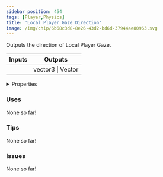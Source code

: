 ```yaml
---
sidebar_position: 454
tags: [Player,Physics]
title: 'Local Player Gaze Direction'
image: /img/chip/6b68c3d8-8e26-43d2-bd6d-37944ae80963.svg
---
```


Outputs the direction of Local Player Gaze.



<IChip uuid="6b68c3d8-8e26-43d2-bd6d-37944ae80963"/>

<table><thead><tr><th>Inputs</th><th>Outputs</th></tr></thead><tbody><tr><td /><td>vector3 | Vector</td></tr></tbody></table>

<details>
  <summary>Properties</summary>
  <div>
    <div>
    <table>
      <tbody>
        <tr>
          <td>Is beta required?</td>
          <td>No</td>
        </tr>
        <tr>
          <td>Is chip a trolling risk?</td>
          <td>No</td>
        </tr>
        <tr>
          <td>Is chip a role assignment risk?</td>
          <td>No</td>
        </tr>
        <tr>
          <td>Chip UUID</td>
          <td>6b68c3d8-8e26-43d2-bd6d-37944ae80963</td>
        </tr>
        <tr>
          <td>Room availability</td>
          <td>Available everywhere</td>
        </tr>
      </tbody>
    </table>
    </div>
  </div>
</details>

### Uses

None so far!

### Tips

None so far!

### Issues

None so far!